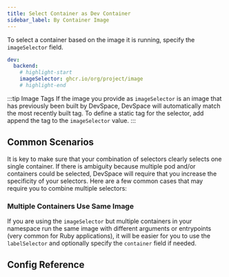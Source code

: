 ```yaml
---
title: Select Container as Dev Container
sidebar_label: By Container Image
---
```



To select a container based on the image it is running, specify the `imageSelector` field.

```yaml title=devspace.yaml
dev:
  backend:
    # highlight-start
    imageSelector: ghcr.io/org/project/image
    # highlight-end
```

:::tip Image Tags
If the image you provide as `imageSelector` is an image that has previously been built by DevSpace, DevSpace will automatically match the most recently built tag. To define a static tag for the selector, add append the tag to the `imageSelector` value.
:::


## Common Scenarios
It is key to make sure that your combination of selectors clearly selects one single container. If there is ambiguity because multiple pod and/or containers could be selected, DevSpace will require that you increase the specificity of your selectors. Here are a few common cases that may require you to combine multiple selectors:

### Multiple Containers Use Same Image
If you are using the `imageSelector` but multiple containers in your namespace run the same image with different arguments or entrypoints (very common for Ruby applications), it will be easier for you to use the `labelSelector` and optionally specify the `container` field if needed.


## Config Reference

<ConfigPartial/>
